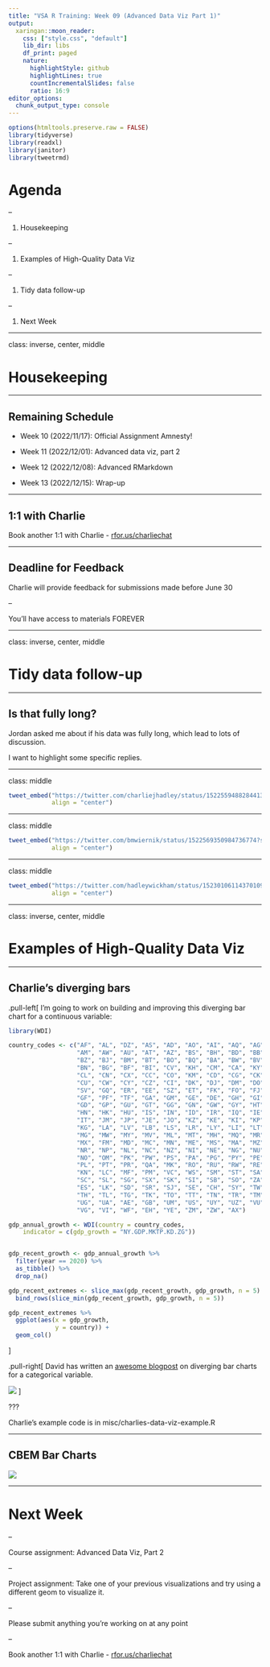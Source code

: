 ```yaml
---
title: "VSA R Training: Week 09 (Advanced Data Viz Part 1)"
output:
  xaringan::moon_reader:
    css: ["style.css", "default"]
    lib_dir: libs
    df_print: paged
    nature:
      highlightStyle: github
      highlightLines: true
      countIncrementalSlides: false
      ratio: 16:9
editor_options: 
  chunk_output_type: console
---
```


```r
options(htmltools.preserve.raw = FALSE)
library(tidyverse)
library(readxl)
library(janitor)
library(tweetrmd)
```


<!---- PLAN

- tidy data twitter thread (https://twitter.com/bmwiernik/status/1522569350984736774?s=20&t=v33LmZICAXn9ps040K1lUg)

We do:User-defined functions for making charts


Group work: Given a dataset and a VERY basic data visualisation, ask them to suggest alternative geoms or use of {ggtext}

Nomimate someone to present to the group and then cycle. (this is all conceptual)


--->



# Agenda

--

1. Housekeeping

--

1. Examples of High-Quality Data Viz

--

1. Tidy data follow-up

--

1. Next Week

---

class: inverse, center, middle

# Housekeeping

---

## Remaining Schedule

- Week 10 (2022/11/17): Official Assignment Amnesty!

- Week 11 (2022/12/01): Advanced data viz, part 2

- Week 12 (2022/12/08): Advanced RMarkdown

- Week 13 (2022/12/15): Wrap-up

---

## 1:1 with Charlie

Book another 1:1 with Charlie - [rfor.us/charliechat](https://rfor.us/charliechat)

---

## Deadline for Feedback

Charlie will provide feedback for submissions made before June 30

--

You'll have access to materials FOREVER

---

class: inverse, center, middle

# Tidy data follow-up

---

## Is that fully long?

Jordan asked me about if his data was fully long, which lead to lots of discussion.

I want to highlight some specific replies.

---

class: middle

```r
tweet_embed("https://twitter.com/charliejhadley/status/1522559488284413954?s=20&t=61mKY4heLMRPg6EufTPQig",
            align = "center")
```

---

class: middle

```r
tweet_embed("https://twitter.com/bmwiernik/status/1522569350984736774?s=20&t=06GHVzjmarHqZEdoKnKlEg",
            align = "center")
```

---

class: middle

```r
tweet_embed("https://twitter.com/hadleywickham/status/1523010611437010949",
            align = "center")
```


---

class: inverse, center, middle

# Examples of High-Quality Data Viz

---

## Charlie's diverging bars

.pull-left[
I'm going to work on building and improving this diverging bar chart for a continuous variable:

```r
library(WDI)

country_codes <- c("AF", "AL", "DZ", "AS", "AD", "AO", "AI", "AQ", "AG", "AR", 
                   "AM", "AW", "AU", "AT", "AZ", "BS", "BH", "BD", "BB", "BY", "BE", 
                   "BZ", "BJ", "BM", "BT", "BO", "BQ", "BA", "BW", "BV", "BR", "IO", 
                   "BN", "BG", "BF", "BI", "CV", "KH", "CM", "CA", "KY", "CF", "TD", 
                   "CL", "CN", "CX", "CC", "CO", "KM", "CD", "CG", "CK", "CR", "HR", 
                   "CU", "CW", "CY", "CZ", "CI", "DK", "DJ", "DM", "DO", "EC", "EG", 
                   "SV", "GQ", "ER", "EE", "SZ", "ET", "FK", "FO", "FJ", "FI", "FR", 
                   "GF", "PF", "TF", "GA", "GM", "GE", "DE", "GH", "GI", "GR", "GL", 
                   "GD", "GP", "GU", "GT", "GG", "GN", "GW", "GY", "HT", "HM", "VA", 
                   "HN", "HK", "HU", "IS", "IN", "ID", "IR", "IQ", "IE", "IM", "IL", 
                   "IT", "JM", "JP", "JE", "JO", "KZ", "KE", "KI", "KP", "KR", "KW", 
                   "KG", "LA", "LV", "LB", "LS", "LR", "LY", "LI", "LT", "LU", "MO", 
                   "MG", "MW", "MY", "MV", "ML", "MT", "MH", "MQ", "MR", "MU", "YT", 
                   "MX", "FM", "MD", "MC", "MN", "ME", "MS", "MA", "MZ", "MM", NA, 
                   "NR", "NP", "NL", "NC", "NZ", "NI", "NE", "NG", "NU", "NF", "MP", 
                   "NO", "OM", "PK", "PW", "PS", "PA", "PG", "PY", "PE", "PH", "PN", 
                   "PL", "PT", "PR", "QA", "MK", "RO", "RU", "RW", "RE", "BL", "SH", 
                   "KN", "LC", "MF", "PM", "VC", "WS", "SM", "ST", "SA", "SN", "RS", 
                   "SC", "SL", "SG", "SX", "SK", "SI", "SB", "SO", "ZA", "GS", "SS", 
                   "ES", "LK", "SD", "SR", "SJ", "SE", "CH", "SY", "TW", "TJ", "TZ", 
                   "TH", "TL", "TG", "TK", "TO", "TT", "TN", "TR", "TM", "TC", "TV", 
                   "UG", "UA", "AE", "GB", "UM", "US", "UY", "UZ", "VU", "VE", "VN", 
                   "VG", "VI", "WF", "EH", "YE", "ZM", "ZW", "AX")

gdp_annual_growth <- WDI(country = country_codes,
    indicator = c(gdp_growth = "NY.GDP.MKTP.KD.ZG"))


gdp_recent_growth <- gdp_annual_growth %>% 
  filter(year == 2020) %>% 
  as_tibble() %>% 
  drop_na()

gdp_recent_extremes <- slice_max(gdp_recent_growth, gdp_growth, n = 5) %>% 
  bind_rows(slice_min(gdp_recent_growth, gdp_growth, n = 5))

gdp_recent_extremes %>% 
  ggplot(aes(x = gdp_growth,
             y = country)) +
  geom_col()
```


]

.pull-right[
David has written an [awesome blogpost](https://rfortherestofus.com/2021/10/diverging-bar-chart/) on diverging bar charts for a categorical variable.


<img src='https://rfortherestofus.com/wp-content/uploads/2021/10/diverging-bar-chart-featured-2048x1153.png'/>
]

???

Charlie's example code is in misc/charlies-data-viz-example.R

---

## CBEM Bar Charts

![](images/cbem-example.jpeg)

---

# Next Week

--

Course assignment: Advanced Data Viz, Part 2

--

Project assignment: Take one of your previous visualizations and try using a different geom to visualize it.

--

Please submit anything you're working on at any point

--

Book another 1:1 with Charlie - [rfor.us/charliechat](https://rfor.us/charliechat)

